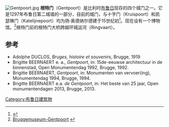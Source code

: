 [[File:Gentpoort.jpg|thumb]]
'''根特门'''（Gentpoort）是比利时[[布鲁日|布鲁日]]现存的四个城门之一。它是1297年布鲁日第二城墙的一部分，目前的城门，与十字门（Kruispoort）和凯瑟琳门（Katelijnepoort）均为扬·奥德纳尔德建于15世纪初<ref>{{Cite web |url=http://www.belgiumview.com/belgiumview/tl1/view0004087.php4 |title=Gentpoort BRUGGE |access-date=2016-04-21 |archive-date=2019-06-07 |archive-url=https://web.archive.org/web/20190607135303/http://www.belgiumview.com/belgiumview/tl1/view0004087.php4 |dead-url=no }}</ref>。现在设有一个博物馆。<ref>[http://www.brugge.be/internet/nl/musea/bruggemuseum/gentpoort/index.htm Bruggemuseum-Gentpoort] {{webarchive|url=https://web.archive.org/web/20121102032450/http://www.brugge.be/internet/nl/musea/bruggemuseum/gentpoort/index.htm |date=2012-11-02 }}</ref>根特门前的根特门大桥跨越环城运河（Ringvaart）。

==参考==
* Adolphe DUCLOS, ''Bruges, histoire et souvenirs'', Brugge, 1919
* Brigitte BEERNAERT e. a., ''Gentpoort'', in: 15de-eeuwse architectuur in de binnenstad, Open Monumentendag 1992, Brugge, 1992.
* Brigitte BEERNAERT, ''Gentpoort'', in: Monumenten van vervoer(ing), Monumentendag 1994, Brugge, 1994.
* Brigitte BEERNAERT e.a. ''de Gentpoort'', in: Het beste van 25 jaar, Open monumentendagen 2013, Brugge, 2013.
{{References}}
[[Category:布鲁日建筑物|Category:布鲁日建筑物]]